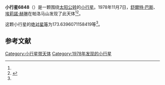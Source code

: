 {{Infobox planet
| bgcolour = #FFFFC0
| name = 6848
| symbol = 
| image = 
| caption = 
| discovery = yes
| discovery_ref = 
| discoverer = [[舒爾特·巴斯|舒爾特·巴斯]]、[[埃莉諾·赫琳|埃莉諾·赫琳]]
| discovery_site = [[帕洛马山|帕洛马山]] 
| discovered = 1978年11月7日
| designations = yes
| mp_name = 
| named_after = 
| alt_names = 1978 VG5/ 1988 TZ4
| mp_category = [[主带小行星|主带小行星]]
| orbit_ref = <ref name="a">[http://ssd.jpl.nasa.gov/sbdb.cgi?sstr=6848 6848] {{Wayback|url=http://ssd.jpl.nasa.gov/sbdb.cgi?sstr=6848 |date=20110610052122 }}，小行星數據庫瀏覽器（JPL Small-Body Database Browser）－[[美国国家航空航天局|美国国家航空航天局]]喷气推进实验室</ref>
| epoch = 2456400.5 (2013年4月18日更新)
| aphelion = {{convert|3.511320135283256|AU|km|3|abbr=on|lk=out}}
| perihelion = {{convert|2.720984123541921|AU|km|3|abbr=on}}
| semimajor = {{convert|3.116152129412588|AU|km|3|abbr=on}}
| eccentricity = 0.126812809
| period = 2009.214965 [[日|日]]<br />5.5[[儒略年|儒略年]]
| avg_speed = 
| inclination = .5190954738313022
| asc_node = 319.4837077233823
| mean_anomaly = 
| arg_peri = 173.6396071158419
| satellites = 
| physical_characteristics = yes
| dimensions = 
| mass = 
| density = 
| surface_grav = 
| escape_velocity = 
| sidereal_day = 
| axial_tilt = 
| pole_ecliptic_lat = 
| pole_ecliptic_lon = 
| albedo = 
| temperatures= 
| temp_name1 = 
| mean_temp_1 = 
| max_temp_1 = 
| temp_name2 = 
| max_temp_2 = 
| spectral_type = 
| abs_magnitude = 173.6396071158419
}}

'''小行星6848'''（{{lang-en|6848}}）是一颗围绕[[太阳|太阳]][[公转|公转]]的[[小行星|小行星]]。1978年11月7日，[[舒爾特·巴斯|舒爾特·巴斯]]、[[埃莉諾·赫琳|埃莉諾·赫琳]]在帕洛马山发现了此天体<ref name="a" /><ref>{{cite news|title=小行星列表|url=http://cfa-www.harvard.edu/iau/lists/NumberedMPs.txt|accessdate=2013-07-08|newspaper=哈佛大学|archive-date=2008-05-17|archive-url=https://web.archive.org/web/20080517010638/http://cfa-www.harvard.edu/iau/lists/NumberedMPs.txt|dead-url=no}}</ref>。

这颗小行星的[[绝对星等|绝对星等]]为173.6396071158419等<ref name="a" />。

==参考文献==
{{reflist}}
{{Minor Planet Number|[[小行星6847|小行星6847]]|[[小行星6849|小行星6849]]}}

{{小天体}}

[[Category:小行星带天体|Category:小行星带天体]]
[[Category:1978年发现的小行星|Category:1978年发现的小行星]]

{{asteroid-stub}}
